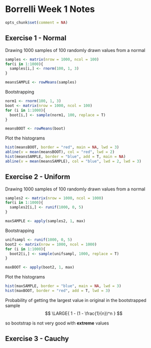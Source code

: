 Borrelli Week 1 Notes
========================================================  

```r
opts_chunk$set(comment = NA)
```

Exercise 1 - Normal
--------------------------------------------------------  

Drawing 1000 samples of 100 randomly drawn values from a normal
```r
samples <- matrix(nrow = 1000, ncol = 100)
for(i in 1:1000){
  samples[i,] <- rnorm(100, 1, 3)
}

meansSAMPLE <- rowMeans(samples)
```
  
Bootstrapping 
```r
norm1 <- rnorm(100, 1, 3)
boot <- matrix(nrow = 1000, ncol = 100)
for (i in 1:1000){
  boot[i,] <- sample(norm1, 100, replace = T)
}

meansBOOT <- rowMeans(boot)
```

Plot the histograms
```r
hist(meansBOOT, border = "red", main = NA, lwd = 3)
abline(v = mean(meansBOOT), col = "red", lwd = 2)
hist(meansSAMPLE, border = "blue", add = T, main = NA)
abline(v = mean(meansSAMPLE), col = "blue", lwd = 2, lwd = 3)
```
  

Exercise 2 - Uniform
--------------------------------------------------------    
Drawing 1000 samples of 100 randomly drawn values from a normal
```r
samples2 <- matrix(nrow = 1000, ncol = 1000)
for(i in 1:1000){
  samples2[i,] <- runif(1000, 0, 5)
}

maxSAMPLE <- apply(samples2, 1, max)
```
  
Bootstrapping 
```r
unifsampl <- runif(1000, 0, 5)
boot2 <- matrix(nrow = 1000, ncol = 1000)
for (i in 1:1000){
  boot2[i,] <- sample(unifsampl, 1000, replace = T)
}

maxBOOT <- apply(boot2, 1, max)
```

Plot the histograms
```r
hist(maxSAMPLE, border = "blue", main = NA, lwd = 3)
hist(maxBOOT, border = "red", add = T, lwd = 3)
``` 
  
Probability of getting the largest value in original in the bootstrapped sample
$$
\LARGE{
1 - (1 - \frac{1}{n})^n
}
$$
  
so bootstrap is not very good with __extreme__ values  

  
Exercise 3 - Cauchy  
--------------------------------------------------------  
  
